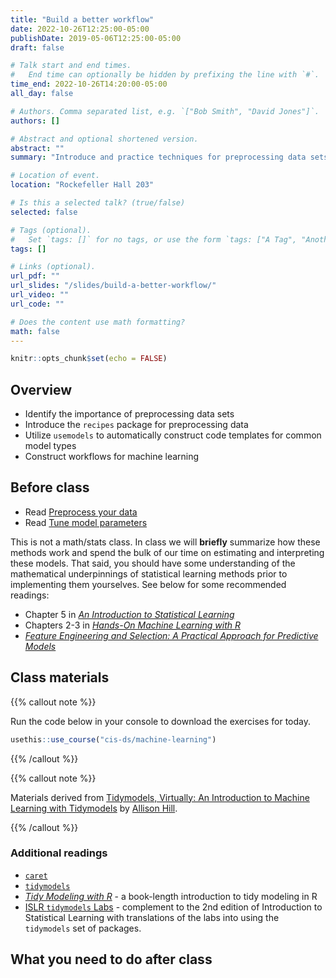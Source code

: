 ```yaml
---
title: "Build a better workflow"
date: 2022-10-26T12:25:00-05:00
publishDate: 2019-05-06T12:25:00-05:00
draft: false

# Talk start and end times.
#   End time can optionally be hidden by prefixing the line with `#`.
time_end: 2022-10-26T14:20:00-05:00
all_day: false

# Authors. Comma separated list, e.g. `["Bob Smith", "David Jones"]`.
authors: []

# Abstract and optional shortened version.
abstract: ""
summary: "Introduce and practice techniques for preprocessing data sets and developing model workflows using the `tidymodels` framework."

# Location of event.
location: "Rockefeller Hall 203"

# Is this a selected talk? (true/false)
selected: false

# Tags (optional).
#   Set `tags: []` for no tags, or use the form `tags: ["A Tag", "Another Tag"]` for one or more tags.
tags: []

# Links (optional).
url_pdf: ""
url_slides: "/slides/build-a-better-workflow/"
url_video: ""
url_code: ""

# Does the content use math formatting?
math: false
---
```


```r
knitr::opts_chunk$set(echo = FALSE)
```

## Overview

* Identify the importance of preprocessing data sets
* Introduce the `recipes` package for preprocessing data
* Utilize `usemodels` to automatically construct code templates for common model types
* Construct workflows for machine learning

## Before class

* Read [Preprocess your data](/notes/preprocess/)
* Read [Tune model parameters](/notes/tune-models/)

This is not a math/stats class. In class we will **briefly** summarize how these methods work and spend the bulk of our time on estimating and interpreting these models. That said, you should have some understanding of the mathematical underpinnings of statistical learning methods prior to implementing them yourselves. See below for some recommended readings:

* Chapter 5 in [*An Introduction to Statistical Learning*](https://www.statlearning.com/)
* Chapters 2-3 in [*Hands-On Machine Learning with R*](https://bradleyboehmke.github.io/HOML/)
* [*Feature Engineering and Selection: A Practical Approach for Predictive Models*](http://www.feat.engineering/)

## Class materials

{{% callout note %}}

Run the code below in your console to download the exercises for today.

```r
usethis::use_course("cis-ds/machine-learning")
```

{{% /callout %}}

{{% callout note %}}

Materials derived from [Tidymodels, Virtually: An Introduction to Machine Learning with Tidymodels](https://tmv.netlify.app/site/) by [Allison Hill](https://alison.rbind.io/).

{{% /callout %}}

### Additional readings

* [`caret`](https://topepo.github.io/caret/) 
* [`tidymodels`](https://www.tidymodels.org/start/)
* [*Tidy Modeling with R*](https://www.tmwr.org/) - a book-length introduction to tidy modeling in R
* [ISLR `tidymodels` Labs](https://emilhvitfeldt.github.io/ISLR-tidymodels-labs/) - complement to the 2nd edition of Introduction to Statistical Learning with translations of the labs into using the `tidymodels` set of packages.

## What you need to do after class

